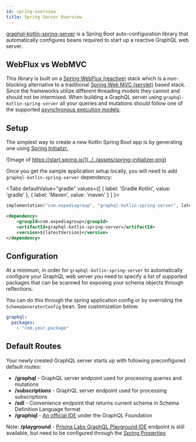 ```yaml
---
id: spring-overview
title: Spring Server Overview
---
```




[graphql-kotlin-spring-server](https://github.com/ExpediaGroup/graphql-kotlin/tree/master/servers/graphql-kotlin-spring-server)
is a Spring Boot auto-configuration library that automatically configures beans required to start up a reactive GraphQL
web server.

## WebFlux vs WebMVC

This library is built on a [Spring WebFlux (reactive)](https://docs.spring.io/spring/docs/current/spring-framework-reference/web-reactive.html) stack which is a non-blocking alternative to a traditional [Spring Web MVC (servlet)](https://docs.spring.io/spring/docs/current/spring-framework-reference/web.html) based stack.
Since the frameworks utilize different threading models they cannot and should not be intermixed.
When building a GraphQL server using `graphql-kotlin-spring-server` all your queries and mutations should follow one of the supported [asynchronous execution models](../../schema-generator/execution/async-models.md).

## Setup

The simplest way to create a new Kotlin Spring Boot app is by generating one using [Spring Initializr.](https://start.spring.io/)

![Image of https://start.spring.io/](../../assets/spring-initializer.png)

Once you get the sample application setup locally, you will need to add `graphql-kotlin-spring-server` dependency:

<Tabs
  defaultValue="gradle"
  values={[
    { label: 'Gradle Kotlin', value: 'gradle' },
    { label: 'Maven', value: 'maven' }
  ]
}>

<TabItem value="gradle">

```kotlin
implementation("com.expediagroup", "graphql-kotlin-spring-server", latestVersion)
```

</TabItem>
<TabItem value="maven">

```xml
<dependency>
    <groupId>com.expediagroup</groupId>
    <artifactId>graphql-kotlin-spring-server</artifactId>
    <version>${latestVersion}</version>
</dependency>
```

</TabItem>
</Tabs>

## Configuration

At a minimum, in order for `graphql-kotlin-spring-server` to automatically configure your GraphQL web server you need to
specify a list of supported packages that can be scanned for exposing your schema objects through reflections.

You can do this through the spring application config or by overriding the `SchemaGeneratorConfig` bean. See customization below.

```yaml
graphql:
  packages:
    - "com.your.package"
```

## Default Routes

Your newly created GraphQL server starts up with following preconfigured default routes:

-   **/graphql** - GraphQL server endpoint used for processing queries and mutations
-   **/subscriptions** - GraphQL server endpoint used for processing subscriptions
-   **/sdl** - Convenience endpoint that returns current schema in Schema Definition Language format
-   **/graphiql** - [An official IDE](https://github.com/graphql/graphiql) under the GraphQL Foundation

Note: **/playground** - [Prisma Labs GraphQL Playground IDE](https://github.com/graphql/graphql-playground) endpoint
is still available, but need to be configured through the [Spring Properties](./spring-properties.md)

